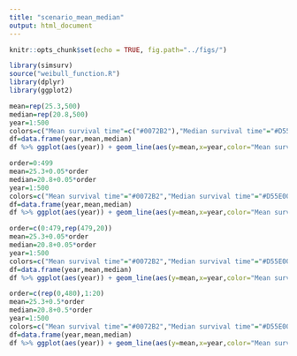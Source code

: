 ---
title: "scenario_mean_median"
output: html_document
---

```{r setup, include=FALSE}
knitr::opts_chunk$set(echo = TRUE, fig.path="../figs/")
```

```{r loadpackage,ehco=FALSE}
library(simsurv)
source("weibull_function.R")
library(dplyr)
library(ggplot2)
```

```{r constant,include=FALSE}
mean=rep(25.3,500)
median=rep(20.8,500)
year=1:500
colors=c("Mean survival time"=c("#0072B2"),"Median survival time"="#D55E00")
df=data.frame(year,mean,median)
df %>% ggplot(aes(year)) + geom_line(aes(y=mean,x=year,color="Mean survival time")) + geom_line(aes(y=median,x=year,color = "Median survival time"),linetype= "dashed")+ylim(0,30)+scale_x_continuous(breaks=c(1,465,500),labels=c("1","465","500"))+scale_color_manual(values = colors)+ylab("Value")+xlab("Year")+geom_text(aes(label=c("25.3"),x=510,y=mean,color="Mean survival time"),size=4.5,show_guide=F)+geom_text(aes(label=c("20.8"),x=510,y=median,color="Median survival time"),size=4.5,show_guide=F)+theme_bw(base_size = 15,base_family = "")+theme(axis.text.x = element_text(angle = 70, hjust = 1, vjust = 0.5),legend.title=element_blank())+guides(color = guide_legend(override.aes = list(linetype = c("solid", "dashed"))))
```

```{r increasing500,include=FALSE}
order=0:499
mean=25.3+0.05*order
median=20.8+0.05*order
year=1:500
colors=c("Mean survival time"="#0072B2","Median survival time"="#D55E00")
df=data.frame(year,mean,median)
df %>% ggplot(aes(year)) + geom_line(aes(y=mean,x=year,color="Mean survival time")) + geom_line(aes(y=median,x=year,color = "Median survival time"),linetype="dashed")+scale_x_continuous(breaks=c(1,465,500),labels=c("0","465","500"))+scale_color_manual(values = colors)+ylab("Value")+xlab("Year")+geom_text(aes(label=mean[1],x=-1,y=mean[1],color="Mean survival time"),size=3.8,show_guide=F)+geom_text(aes(label=median[1],x=-1,y=median[1],color="Median survival time"),size=3.8,show_guide=F)+geom_text(aes(label=mean[500],x=510,y=mean[500],color="Mean survival time"),size=3.8,show_guide=F)+geom_text(aes(label=median[500],x=510,y=median[500],color="Median survival time"),size=3.8,show_guide=F)+ylim(0,52)+labs(colour="")+theme_bw(base_size = 15,base_family = "")+theme(axis.text.x = element_text(angle = 70, hjust = 1, vjust = 0.5),legend.title=element_blank())+guides(color = guide_legend(override.aes = list(linetype = c("solid", "dashed"))))
```

```{r increasing first 100yrs,include=FALSE}
order=c(0:479,rep(479,20))
mean=25.3+0.05*order
median=20.8+0.05*order
year=1:500
colors=c("Mean survival time"="#0072B2","Median survival time"="#D55E00")
df=data.frame(year,mean,median)
df %>% ggplot(aes(year)) + geom_line(aes(y=mean,x=year,color="Mean survival time")) + geom_line(aes(y=median,x=year,color = "Median survival time"),linetype="dashed")+scale_x_continuous(breaks=c(1,100,480,500),labels=c("1","100","480","500"))+scale_color_manual(values = colors)+ylab("Value")+xlab("Year")+geom_text(aes(label=mean[1],x=-1,y=mean[1],color="Mean survival time"),size=3.8,show_guide=F)+geom_text(aes(label=median[1],x=-1,y=median[1],color="Median survival time"),size=3.8,show_guide=F)+geom_text(aes(label=mean[500],x=510,y=mean[500],color="Mean survival time"),size=3.8,show_guide=F)+geom_text(aes(label=median[500],x=510,y=median[500],color="Median survival time"),size=3.8,show_guide=F)+ylim(0,51)+theme_bw(base_size = 15,base_family = "")+theme(axis.text.x = element_text(angle = 70, hjust = 1, vjust = 0.5),legend.title=element_blank())+guides(color = guide_legend(override.aes = list(linetype = c("solid", "dashed"))))
```

```{r increasing last 20yrs,include=FALSE}
order=c(rep(0,480),1:20)
mean=25.3+0.5*order
median=20.8+0.5*order
year=1:500
colors=c("Mean survival time"="#0072B2","Median survival time"="#D55E00")
df=data.frame(year,mean,median)
df %>% ggplot(aes(year)) + geom_line(aes(y=mean,x=year,color="Mean survival time")) + geom_line(aes(y=median,x=year,color = "Median survival time"),linetype="dashed")+scale_x_continuous(breaks=c(1,480,500),labels=c("1","480","500"))+scale_color_manual(values = colors)+ylab("Value")+xlab("Year")+geom_text(aes(label=mean[1],x=-2,y=mean[1],color="Mean survival time"),size=4.5,show_guide=F)+geom_text(aes(label=median[1],x=-2,y=median[1],color="Median survival time"),size=4.5,show_guide=F)+geom_text(aes(label=mean[500],x=510,y=mean[500],color="Mean survival time"),size=4.5,show_guide=F)+geom_text(aes(label=median[500],x=510,y=median[500],color="Median survival time"),size=4.5,show_guide=F)+ylim(0,36)+theme_bw(base_size = 15,base_family = "")+theme(axis.text.x = element_text(angle = 70, hjust = 1, vjust = 0.5),legend.title=element_blank())+guides(color = guide_legend(override.aes = list(linetype = c("solid", "dashed"))))
```
